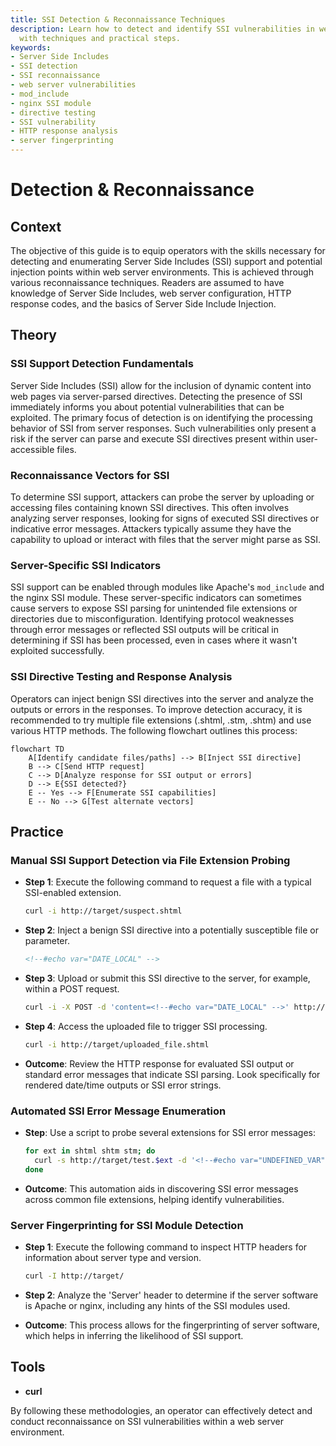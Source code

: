 ```yaml
---
title: SSI Detection & Reconnaissance Techniques
description: Learn how to detect and identify SSI vulnerabilities in web server environments
  with techniques and practical steps.
keywords:
- Server Side Includes
- SSI detection
- SSI reconnaissance
- web server vulnerabilities
- mod_include
- nginx SSI module
- directive testing
- SSI vulnerability
- HTTP response analysis
- server fingerprinting
---
```


# Detection & Reconnaissance

## Context

The objective of this guide is to equip operators with the skills necessary for detecting and enumerating Server Side Includes (SSI) support and potential injection points within web server environments. This is achieved through various reconnaissance techniques. Readers are assumed to have knowledge of Server Side Includes, web server configuration, HTTP response codes, and the basics of Server Side Include Injection.

## Theory

### SSI Support Detection Fundamentals

Server Side Includes (SSI) allow for the inclusion of dynamic content into web pages via server-parsed directives. Detecting the presence of SSI immediately informs you about potential vulnerabilities that can be exploited. The primary focus of detection is on identifying the processing behavior of SSI from server responses. Such vulnerabilities only present a risk if the server can parse and execute SSI directives present within user-accessible files.

### Reconnaissance Vectors for SSI

To determine SSI support, attackers can probe the server by uploading or accessing files containing known SSI directives. This often involves analyzing server responses, looking for signs of executed SSI directives or indicative error messages. Attackers typically assume they have the capability to upload or interact with files that the server might parse as SSI.

### Server-Specific SSI Indicators

SSI support can be enabled through modules like Apache's `mod_include` and the nginx SSI module. These server-specific indicators can sometimes cause servers to expose SSI parsing for unintended file extensions or directories due to misconfiguration. Identifying protocol weaknesses through error messages or reflected SSI outputs will be critical in determining if SSI has been processed, even in cases where it wasn't exploited successfully.

### SSI Directive Testing and Response Analysis

Operators can inject benign SSI directives into the server and analyze the outputs or errors in the responses. To improve detection accuracy, it is recommended to try multiple file extensions (.shtml, .stm, .shtm) and use various HTTP methods. The following flowchart outlines this process:

```mermaid
flowchart TD
    A[Identify candidate files/paths] --> B[Inject SSI directive]
    B --> C[Send HTTP request]
    C --> D[Analyze response for SSI output or errors]
    D --> E{SSI detected?}
    E -- Yes --> F[Enumerate SSI capabilities]
    E -- No --> G[Test alternate vectors]
```

## Practice

### Manual SSI Support Detection via File Extension Probing

- **Step 1**: Execute the following command to request a file with a typical SSI-enabled extension.
  
  ```bash
  curl -i http://target/suspect.shtml
  ```

- **Step 2**: Inject a benign SSI directive into a potentially susceptible file or parameter.

  ```html
  <!--#echo var="DATE_LOCAL" -->
  ```

- **Step 3**: Upload or submit this SSI directive to the server, for example, within a POST request.

  ```bash
  curl -i -X POST -d 'content=<!--#echo var="DATE_LOCAL" -->' http://target/upload
  ```

- **Step 4**: Access the uploaded file to trigger SSI processing.

  ```bash
  curl -i http://target/uploaded_file.shtml
  ```

- **Outcome**: Review the HTTP response for evaluated SSI output or standard error messages that indicate SSI parsing. Look specifically for rendered date/time outputs or SSI error strings.

### Automated SSI Error Message Enumeration

- **Step**: Use a script to probe several extensions for SSI error messages:

  ```bash
  for ext in shtml shtm stm; do
    curl -s http://target/test.$ext -d '<!--#echo var="UNDEFINED_VAR" -->' | grep -i 'ssi'
  done
  ```

- **Outcome**: This automation aids in discovering SSI error messages across common file extensions, helping identify vulnerabilities.

### Server Fingerprinting for SSI Module Detection

- **Step 1**: Execute the following command to inspect HTTP headers for information about server type and version.

  ```bash
  curl -I http://target/
  ```

- **Step 2**: Analyze the 'Server' header to determine if the server software is Apache or nginx, including any hints of the SSI modules used.

- **Outcome**: This process allows for the fingerprinting of server software, which helps in inferring the likelihood of SSI support.

## Tools

- **curl**

By following these methodologies, an operator can effectively detect and conduct reconnaissance on SSI vulnerabilities within a web server environment.
